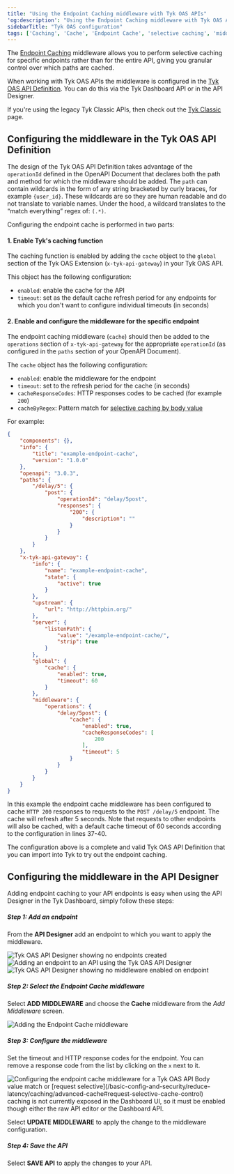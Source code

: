 ```yaml
---
title: "Using the Endpoint Caching middleware with Tyk OAS APIs"
'og:description': "Using the Endpoint Caching middleware with Tyk OAS APIs"
sidebarTitle: "Tyk OAS configuration"
tags: ['Caching', 'Cache', 'Endpoint Cache', 'selective caching', 'middleware', 'per-endpoint', 'Tyk OAS']
---
```


The [Endpoint Caching](/basic-config-and-security/reduce-latency/caching/advanced-cache) middleware allows you to perform selective caching for specific endpoints rather than for the entire API, giving you granular control over which paths are cached.

When working with Tyk OAS APIs the middleware is configured in the [Tyk OAS API Definition](/tyk-apis/tyk-gateway-api/oas/x-tyk-oas-doc#operation). You can do this via the Tyk Dashboard API or in the API Designer.

If you're using the legacy Tyk Classic APIs, then check out the [Tyk Classic](/product-stack/tyk-gateway/middleware/endpoint-cache-tyk-classic) page.

## Configuring the middleware in the Tyk OAS API Definition

The design of the Tyk OAS API Definition takes advantage of the `operationId` defined in the OpenAPI Document that declares both the path and method for which the middleware should be added. The `path` can contain wildcards in the form of any string bracketed by curly braces, for example `{user_id}`. These wildcards are so they are human readable and do not translate to variable names. Under the hood, a wildcard translates to the “match everything” regex of: `(.*)`.

Configuring the endpoint cache is performed in two parts:

#### 1. Enable Tyk's caching function

The caching function is enabled by adding the `cache` object to the `global` section of the Tyk OAS Extension (`x-tyk-api-gateway`) in your Tyk OAS API.

This object has the following configuration:
 - `enabled`: enable the cache for the API
 - `timeout`: set as the default cache refresh period for any endpoints for which you don't want to configure individual timeouts (in seconds) 

#### 2. Enable and configure the middleware for the specific endpoint

The endpoint caching middleware (`cache`) should then be added to the `operations` section of `x-tyk-api-gateway` for the appropriate `operationId` (as configured in the `paths` section of your OpenAPI Document).

The `cache` object has the following configuration:
- `enabled`: enable the middleware for the endpoint
- `timeout`: set to the refresh period for the cache (in seconds)
- `cacheResponseCodes`: HTTP responses codes to be cached (for example `200`)
- `cacheByRegex`: Pattern match for [selective caching by body value](/basic-config-and-security/reduce-latency/caching/advanced-cache#selective-caching-by-body-value)

For example:
```json {hl_lines=["37-40", "45-51"],linenos=true, linenostart=1}
{
    "components": {},
    "info": {
        "title": "example-endpoint-cache",
        "version": "1.0.0"
    },
    "openapi": "3.0.3",
    "paths": {
        "/delay/5": {
            "post": {
                "operationId": "delay/5post",
                "responses": {
                    "200": {
                        "description": ""
                    }
                }
            }
        }
    },
    "x-tyk-api-gateway": {
        "info": {
            "name": "example-endpoint-cache",
            "state": {
                "active": true
            }
        },
        "upstream": {
            "url": "http://httpbin.org/"
        },
        "server": {
            "listenPath": {
                "value": "/example-endpoint-cache/",
                "strip": true
            }
        },
        "global": {
            "cache": {
                "enabled": true,
                "timeout": 60
            }
        },
        "middleware": {
            "operations": {
                "delay/5post": {
                    "cache": {
                        "enabled": true,
                        "cacheResponseCodes": [
                            200
                        ],
                        "timeout": 5
                    }
                }
            }
        }
    }
}
```

In this example the endpoint cache middleware has been configured to cache `HTTP 200` responses to requests to the `POST /delay/5` endpoint. The cache will refresh after 5 seconds. Note that requests to other endpoints will also be cached, with a default cache timeout of 60 seconds according to the configuration in lines 37-40.

The configuration above is a complete and valid Tyk OAS API Definition that you can import into Tyk to try out the endpoint caching.

## Configuring the middleware in the API Designer

Adding endpoint caching to your API endpoints is easy when using the API Designer in the Tyk Dashboard, simply follow these steps:

##### Step 1: Add an endpoint

From the **API Designer** add an endpoint to which you want to apply the middleware.

<img src="/img/dashboard/api-designer/tyk-oas-no-endpoints.png" alt="Tyk OAS API Designer showing no endpoints created" />

<img src="/img/dashboard/api-designer/tyk-oas-add-endpoint.png" alt="Adding an endpoint to an API using the Tyk OAS API Designer" />

<img src="/img/dashboard/api-designer/tyk-oas-no-middleware.png" alt="Tyk OAS API Designer showing no middleware enabled on endpoint" />

##### Step 2: Select the Endpoint Cache middleware

Select **ADD MIDDLEWARE** and choose the **Cache** middleware from the *Add Middleware* screen.

<img src="/img/dashboard/api-designer/tyk-oas-cache.png" alt="Adding the Endpoint Cache middleware" />

##### Step 3: Configure the middleware

Set the timeout and HTTP response codes for the endpoint. You can remove a response code from the list by clicking on the `x` next to it.

<img src="/img/dashboard/api-designer/tyk-oas-cache-config.png" alt="Configuring the endpoint cache middleware for a Tyk OAS API" />


<Note>
Body value match or [request selective](/basic-config-and-security/reduce-latency/caching/advanced-cache#request-selective-cache-control) caching is not currently exposed in the Dashboard UI, so it must be enabled though either the raw API editor or the Dashboard API.
</Note>


Select **UPDATE MIDDLEWARE** to apply the change to the middleware configuration.

##### Step 4: Save the API

Select **SAVE API** to apply the changes to your API.


